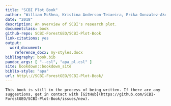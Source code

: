 ```yaml
---
title: "SCBI Plot Book"
author: "William McShea, Kristina Anderson-Teixeira, Erika Gonzalez-Akre, Stuart Davies, Alyssa Terrell, Michael Scott, Caroline Kittle, Ian McGregor"
date: "2018"
description: An overview of SCBI's research plot.
documentclass: book
github-repo: SCBI-ForestGEO/SCBI-Plot-Book
link-citations: yes
output:
  word_document:
    reference_docx: my-styles.docx
bibliography: book.bib
pandoc_args: [ "--csl", "apa_pl.csl" ]
site: bookdown::bookdown_site
biblio-style: "apa"
url: http\://SCBI-ForestGEO/SCBI-Plot-Book/
---
```


```This book is still in the process of being written. If there are any suggestions, get in contact with [GitHub](https://github.com/SCBI-ForestGEO/SCBI-Plot-Book/issues/new).```